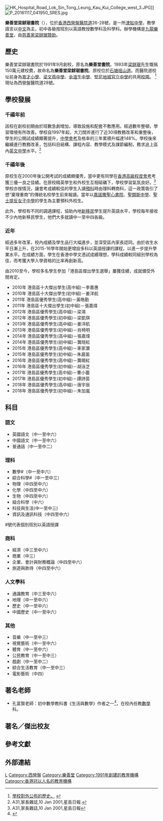 {{Distinguish|樂善堂梁銶琚學校}}
{{Infobox School
| name = Lok Sin Tong Leung Kau Kui College<br>樂善堂梁銶琚書院
| image = 
| motto = 仁、愛、勤、誠
| established = 1991年
| type = 津貼中學
| religion = 無
| affiliation = [[九龍樂善堂|九龍樂善堂]]
| district = [[中西區_(香港)|中西區]]
| grades = 
| president =
| principal = 羅文彪先生
| vice_principal = 杜偉信先生 鍾耀基先生 張銘耀先生
| dean = 
| college = 
| house = 忠，義，勤，儉
| sc =
| cs =  
| faculty = 
| staff = 65
| students = 612
| athletics = 
| conference = 
| colors = 
| mascot = 
| magazine = 
| address = 香港西營盤醫院道28號
| website = {{URL|http://lstlkkc.edu.hk}}
| free_label = 教學語言
| free_text = 中文
}}

[[File:HK_Hospital_Road_Lok_Sin_Tong_Leung_Kau_Kui_College_west_3.JPG|thumb]]]]
[[Image:P_20161117_041950_SRES.jpg|thumb]]

{{coord|22.285804|114.145839|type:landmark_source:enwiki-googlemaplink|display=title}}'''樂善堂梁銶琚書院'''（{{lang-en|'''Lok Sin Tong Leung Kau Kui College'''}}），位於[[香港|香港]][[西營盤|西營盤]][[醫院道|醫院道]]26-28號，是一所[[津貼中學|津貼中學]]，教學語言以[[中文|中文]]為主，初中各級按班別以英語教授數學科及科學科。辦學機構是[[九龍樂善堂|九龍樂善堂]]，由[[慈善家|慈善家]][[梁銶琚|梁銶琚]][[贊助|贊助]]。

==歷史==
樂善堂梁銶琚書院於1991年9月創校，原名為'''樂善堂書院'''。1993年[[梁銶琚|梁銶琚]]先生慨捐150萬元建校費，故命名為'''樂善堂梁銶琚書院'''。原校位於[[石塘咀|石塘咀]][[山道_(香港)|山道]]。而醫院道校址前身為[[育才小學|育才小學]]、[[梁文燕中學|梁文燕中學]]、[[余道生中學|余道生中學]]、[[堅尼地城官立中學|堅尼地城官立中學]]的共用[[校園|校園]]。 <ref>[http://lstlkkc.edu.hk/l11-web/web/details/main/lkk.htm 學校對外公布的歷史。] {{webarchive|url=https://web.archive.org/web/20150710233217/http://lstlkkc.edu.hk/l11-web/web/details/main/lkk.htm |date=2015-07-10 }}</ref>現址為西營盤醫院道28號。

== 學校發展 ==
=== 千禧年前 ===
該校在創校初期由於班數急劇增加，導致設施和配套不敷應用。經過數年整頓，學習環境有所改善。學校自1997年起，大刀闊斧進行了近30項教務改革和重整後，學生的公開試成績顯著提升，[[中學會考|中學會考]]及格率的三年累積升幅達148%。學校後來繼續進行教務改革，包括科目結構、課程內容、教學模式及課節編制，務求追上區內[[英文中學|英文中學]]水平。<ref>A31,家長雜誌,10 Jan 2001,星島日報.</ref>

=== 千禧年後 ===
原校生在2000年後公開考試的成績頗優秀，當中更有同學在[[香港高級程度會考|香港高級程度會考]]考獲三優一良之佳績。在原校精英學生和外校生互相砥礪下，學校學習氣氛良好。<ref>A31,家長雜誌,10 Jan 2001,星島日報</ref>學校亦按情況，讓會考成績較佳的學生入讀[[預科|預科]]時由理科轉商科，這一政策吸引了想“棄理重商”的傳統名校學生前來報讀。當年以[[嘉諾撒聖心書院|嘉諾撒聖心書院]]、[[聖類斯中學|聖類斯中學]]、[[聖士提反女子中學|聖士提反女子中學]]的學生為主要預科外校生。

此外，學校有不同的調適課程，協助內地[[新移民|新移民]]學生提升英語水平，學校每年接收不少內地新移民學生，他們大多就讀中一至中四各級。

=== 近年 ===
經過多年改革，校內成績及學生品行大幅進步，並深受區內家長認同。由於收生水平日漸上升，在2015-16學年開始更增設多科以英語授課的課程，以進一步提升學業水平。在成績方面，學生在香港中學文憑試成績理想，學科成績較同組別學校為佳，而考獲大學入學資格的比率再創新高。

由2010至今，學校多名學生參加「港島區傑出學生選舉」屢獲佳績，成就備受外間肯定。

*2010年 港島區十大傑出學生(高中組)－李嘉惠
*2010年 港島區十大傑出學生(初中組)－姜洋航
*2011年 港島區優秀學生(高中組)－黃皓勤
*2011年 港島區十大傑出學生(初中組)－張嘉煒
*2012年 港島區優秀學生(高中組)－梁鴻
*2012年 港島區優秀學生(初中組)－梁凱琪
*2013年 港島區優秀學生(高中組)－姜洋航
*2013年 港島區優秀學生(初中組)－肖椅明
*2014年 港島區優秀學生(高中組)－張嘉煒
*2014年 港島區優秀學生(初中組)－龔晓紅
*2015年 港島區優秀學生(高中組)－車家灝
*2015年 港島區優秀學生(初中組)－朱晨笛
*2016年 港島區優秀學生(高中組)－龔曉紅
*2016年 港島區優秀學生(初中組)－胡泳芝
*2017年 港島區優秀學生(高中組)－曹小蕾
*2017年 港島區優秀學生(初中組)－譚詩茵
*2018年 港島區優秀學生(高中組)－唐宇辰
*2018年 港島區優秀學生(初中組)－朱加嵐

== 科目 ==
===語文===
*英國語文（中一至中六）
*中國語文（中一至中六）
*普通話（中一至中二）

===理科===
*數學#（中一至中六）
*綜合科學#（中一至中三）
*物理（中四至中六）
*化學（中四至中六）
*生物（中四至中六）
*組合科學（中六）
*科技與生活(中一至中三)
*資訊及通訊科技（中四至中六）

<nowiki>#</nowiki>號代表個別班別以英語授課

===商科===
*經濟（中三至中六）
*商業（中三）
*企業、會計與財務概論（中四至中六）
*旅遊與款待（中四至中六）

===人文學科=== 
*通識教育（中三至中六）
*地理（中一至中六）
*歷史（中一至中六）
*中國歷史（中一至中六）

===其他===
*音樂（中一至中三）
*視覺藝術（中一至中六）
*體育（中一至中六）
*公民教育（中一至中三）
*戲劇（中一至中二）
*綜合生活教育（中一至中三）
*電影藝術（中四）

== 著名老師 ==
*孔富賢老師：初中數學教科書《生活與數學》作者之一<ref>{{cite web |url=http://www.oupchina.com.hk/s_search/bkDetail_c.asp?ibid=779 |title=生活與數學簡介 |work=牛津大學出版社}}{{dead link|date=2019年4月}}</ref>，在校內任教[[數學|數學]]科。

== 著名／傑出校友 ==

== 參考文獻 ==
{{reflist}}

==外部連結==
{{commonscat|Lok Sin Tong Leung Kau Kui College}}

{{九龍樂善堂學校}}

[[Category:中西區中學_(香港)|L]]
[[Category:西營盤|Category:西營盤]]
[[Category:樂善堂|Category:樂善堂]]
[[Category:1991年創建的教育機構|Category:1991年創建的教育機構]]
[[Category:香港冠以人名的教育機構|Category:香港冠以人名的教育機構]]